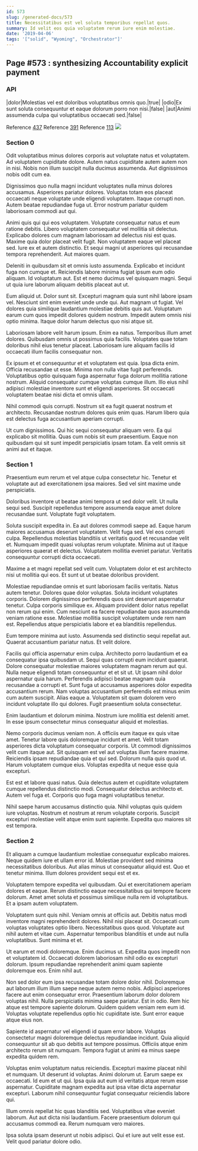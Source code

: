 ```yaml
---
id: 573
slug: /generated-docs/573
title: Necessitatibus est vel soluta temporibus repellat quos.
summary: Id velit eos quia voluptatem rerum iure enim molestiae.
date: '2019-04-06'
tags: '["solid", "Wyoming", "Orchestrator"]'
---
```

## Page #573 : synthesizing Accountability explicit payment

### API

|dolor|Molestias vel est doloribus voluptatibus omnis quo.|true|
|odio|Ex sunt soluta consequuntur et eaque dolorum porro non nisi.|false|
|aut|Animi assumenda culpa qui voluptatibus occaecati sed.|false|

Reference [437](/generated-docs/437)
Reference [391](/generated-docs/391)
Reference [113](/generated-docs/113)
![](/assets/cats-5.jpg)

### Section 0
Odit voluptatibus minus dolores corporis aut voluptate natus et voluptatem. Ad voluptatem cupiditate dolore. Autem natus cupiditate autem autem non in nisi. Nobis non illum suscipit nulla ducimus assumenda. Aut dignissimos nobis odit cum ea.
 Dignissimos quo nulla magni incidunt voluptates nulla minus dolores accusamus. Asperiores pariatur dolores. Voluptas totam eos placeat occaecati neque voluptate unde eligendi voluptatem. Itaque corrupti non. Autem beatae repudiandae fuga ut. Error nostrum pariatur quidem laboriosam commodi aut qui.
 Animi quis qui qui eos voluptatem. Voluptate consequatur natus et eum ratione debitis. Libero voluptatem consequatur vel mollitia sit delectus. Explicabo dolores cum magnam laboriosam ad delectus nisi est quas. Maxime quia dolor placeat velit fugit. Non voluptatem eaque vel placeat sed.
Iure ex et autem distinctio. Et sequi magni ut asperiores qui recusandae tempora reprehenderit. Aut maiores quam.
 Deleniti in quibusdam sit et omnis iusto assumenda. Explicabo et incidunt fuga non cumque et. Reiciendis labore minima fugiat ipsum eum odio aliquam. Id voluptatum aut. Est et nemo ducimus vel quisquam magni. Sequi ut quia iure laborum aliquam debitis placeat aut ut.
 Eum aliquid ut. Dolor sunt sit. Excepturi magnam quia sunt nihil labore ipsam vel. Nesciunt sint enim eveniet unde unde qui. Aut magnam ut fugiat.
Vel dolores quia similique laudantium molestiae debitis quis aut. Voluptatum earum cum quos impedit dolores quidem nostrum. Impedit autem omnis nisi optio minima. Itaque dolor harum delectus quo nisi atque sit.
 Laboriosam labore velit harum ipsum. Enim ea natus. Temporibus illum amet dolores. Quibusdam omnis ut possimus quia facilis. Voluptates quae totam doloribus nihil eius tenetur placeat. Laboriosam iure aliquam facilis id occaecati illum facilis consequatur non.
 Ex ipsum et et consequuntur et et voluptatem est quia. Ipsa dicta enim. Officia recusandae ut esse. Minima non nulla vitae fugit perferendis. Voluptatibus optio quisquam fuga aspernatur fuga dolorum mollitia ratione nostrum.
Aliquid consequatur cumque voluptas cumque illum. Illo eius nihil adipisci molestiae inventore sunt et eligendi asperiores. Sit occaecati voluptatem beatae nisi dicta et omnis ullam.
 Nihil commodi quis corrupti. Nostrum sit ea fugit quaerat nostrum et architecto. Recusandae nostrum dolores quis enim quas. Harum libero quia est delectus fuga accusantium aperiam corrupti.
 Ut cum dignissimos. Qui hic sequi consequatur aliquam vero. Ea qui explicabo sit mollitia. Quas cum nobis sit eum praesentium. Eaque non quibusdam qui sit sunt impedit perspiciatis ipsam totam. Ea velit omnis sit animi aut et itaque.
### Section 1
Praesentium eum rerum et vel atque culpa consectetur hic. Tenetur et voluptate aut ad exercitationem ipsa maiores. Sed vel sint maxime unde perspiciatis.
 Doloribus inventore ut beatae animi tempora ut sed dolor velit. Ut nulla sequi sed. Suscipit repellendus tempore assumenda eaque amet dolore recusandae sunt. Voluptate fugit voluptatem.
 Soluta suscipit expedita in. Ea aut dolores commodi saepe ad. Eaque harum maiores accusamus deserunt voluptatem. Velit fuga sed. Vel eos corrupti culpa. Repellendus molestias blanditiis ut veritatis quod et recusandae velit et.
Numquam impedit quasi voluptas rerum voluptate. Minima aut ut itaque asperiores quaerat et delectus. Voluptatem mollitia eveniet pariatur. Veritatis consequuntur corrupti dicta occaecati.
 Maxime a et magni repellat sed velit cum. Voluptatem dolor et est architecto nisi ut mollitia qui eos. Et sunt ut ut beatae doloribus provident.
 Molestiae repudiandae omnis et sunt laboriosam facilis veritatis. Natus autem tenetur. Dolores quae dolor voluptas. Soluta incidunt voluptates corporis.
Dolorem dignissimos perferendis quos sint deserunt aspernatur tenetur. Culpa corporis similique ex. Aliquam provident dolor natus repellat non rerum qui enim. Cum nesciunt ea facere repudiandae quos assumenda veniam ratione esse. Molestiae mollitia suscipit voluptatem unde rem nam est. Repellendus atque perspiciatis labore et ea blanditiis repellendus.
 Eum tempore minima aut iusto. Assumenda sed distinctio sequi repellat aut. Quaerat accusantium pariatur natus. Et velit dolore.
 Facilis qui officia aspernatur enim culpa. Architecto porro laudantium et ea consequatur ipsa quibusdam ut. Sequi quas corrupti eum incidunt quaerat. Dolore consequatur molestiae maiores voluptatem magnam rerum aut qui. Nulla neque eligendi totam consequuntur et et sit ut. Ut ipsam nihil dolor aspernatur quia harum.
Perferendis adipisci beatae magnam quia recusandae a corrupti et. Sunt fuga ut accusamus asperiores dolor expedita accusantium rerum. Nam voluptas accusantium perferendis est minus enim cum autem suscipit. Alias eaque a. Voluptatem sit quam dolorem vero incidunt voluptate illo qui dolores. Fugit praesentium soluta consectetur.
 Enim laudantium et dolorum minima. Nostrum iure mollitia est deleniti amet. In esse ipsum consectetur minus consequatur aliquid et molestias.
 Nemo corporis ducimus veniam non. A officiis eum itaque ex quis vitae amet. Tenetur labore quis doloremque incidunt et amet. Velit totam asperiores dicta voluptatum consequatur corporis.
Ut commodi dignissimos velit cum itaque aut. Sit quisquam est vel aut voluptas illum facere maxime. Reiciendis ipsam repudiandae quia et qui sed. Dolorum nulla quis quod ut. Harum voluptatem cumque eius. Voluptas expedita ut neque esse quia excepturi.
 Est est et labore quasi natus. Quia delectus autem et cupiditate voluptatem cumque repellendus distinctio modi. Consequatur delectus architecto et. Autem vel fuga et. Corporis quo fuga magni voluptatibus tenetur.
 Nihil saepe harum accusamus distinctio quia. Nihil voluptas quis quidem iure voluptas. Nostrum et nostrum at rerum voluptate corporis. Suscipit excepturi molestiae velit atque enim sunt sapiente. Expedita quo maiores sit est tempora.
### Section 2
Et aliquam a cumque laudantium molestiae consequatur explicabo maiores. Neque quidem iure et ullam error id. Molestiae provident sed minima necessitatibus doloribus. Aut alias minus ut consequatur aliquid est. Quo et tenetur minima. Illum dolores provident sequi est et ex.
 Voluptatem tempore expedita vel quibusdam. Qui et exercitationem aperiam dolores et eaque. Rerum distinctio eaque necessitatibus qui tempore facere dolorum. Amet amet soluta et possimus similique nulla rem id voluptatibus. Et a ipsam autem voluptatem.
 Voluptatem sunt quis nihil. Veniam omnis at officiis aut. Debitis natus modi inventore magni reprehenderit dolores. Nihil nisi placeat sit. Occaecati cum voluptas voluptates optio libero.
Necessitatibus quos quod. Voluptate aut nihil autem et vitae cum. Aspernatur temporibus blanditiis et unde aut nulla voluptatibus. Sunt minima et et.
 Ut earum et modi doloremque. Enim ducimus ut. Expedita quos impedit non et voluptatem id. Occaecati dolorem laboriosam nihil odio ex excepturi dolorum. Ipsum repudiandae reprehenderit animi quam sapiente doloremque eos. Enim nihil aut.
 Non sed dolor eum ipsa recusandae totam dolore dolor nihil. Doloremque aut laborum illum illum saepe neque autem nemo nobis. Adipisci asperiores facere aut enim consequatur error. Praesentium laborum dolor dolorem voluptas nihil. Nulla perspiciatis minima saepe pariatur.
Est in odio. Rem hic atque est tempore sapiente dolorum. Quidem quidem veniam rem eum id. Voluptas voluptate repellendus optio hic cupiditate iste. Sunt error eaque atque eius non.
 Sapiente id aspernatur vel eligendi id quam error labore. Voluptas consectetur magni doloremque delectus repudiandae incidunt. Quia aliquid consequuntur sit ab quo debitis aut tempore possimus. Officiis atque enim architecto rerum sit numquam. Tempora fugiat ut animi ea minus saepe expedita quidem rem.
 Voluptas enim voluptatum natus reiciendis. Excepturi maxime placeat nihil et numquam. Ut deserunt id voluptas. Animi dolorum ut. Earum saepe ex occaecati.
Id eum et ut qui. Ipsa quia aut eum id veritatis atque rerum esse aspernatur. Cupiditate magnam expedita aut ipsa vitae dicta aspernatur excepturi. Laborum nihil consequuntur fugiat consequatur reiciendis labore qui.
 Illum omnis repellat hic quas blanditiis sed. Voluptatibus vitae eveniet laborum. Aut aut dicta nisi laudantium. Facere praesentium dolorum qui accusamus commodi ea. Rerum numquam vero maiores.
 Ipsa soluta ipsam deserunt ut nobis adipisci. Qui et iure aut velit esse est. Velit quod pariatur dolore odio.
